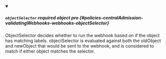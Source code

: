 
<details className="config-field" data-expandable="false" open>
<summary>

##### `objectSelector` <span className="config-field-required" data-required="false">required</span> <span className="config-field-type">object</span> <span className="config-field-default"></span> <span className="config-field-enum"></span> <span data-pro="false" className="config-field-pro">pro</span> {#policies-centralAdmission-validatingWebhooks-webhooks-objectSelector}

ObjectSelector decides whether to run the webhook based on if the
object has matching labels. objectSelector is evaluated against both
the oldObject and newObject that would be sent to the webhook, and
is considered to match if either object matches the selector.

</summary>



</details>
